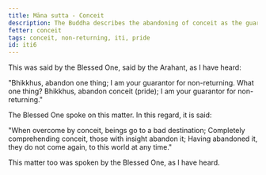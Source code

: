 ```yaml
---
title: Māna sutta - Conceit
description: The Buddha describes the abandoning of conceit as the guarantee for non-returning.
fetter: conceit
tags: conceit, non-returning, iti, pride
id: iti6
---
```


This was said by the Blessed One, said by the Arahant, as I have heard:

"Bhikkhus, abandon one thing; I am your guarantor for non-returning. What one thing? Bhikkhus, abandon conceit (pride); I am your guarantor for non-returning."

The Blessed One spoke on this matter. In this regard, it is said:

"When overcome by conceit,
beings go to a bad destination;
Completely comprehending conceit,
those with insight abandon it;
Having abandoned it, they do not come again,
to this world at any time."

This matter too was spoken by the Blessed One, as I have heard.